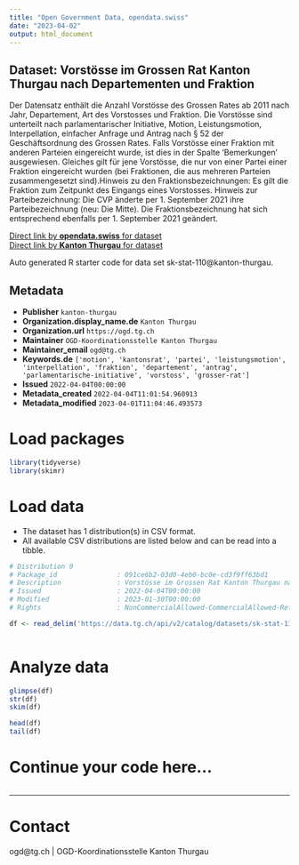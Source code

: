 ```yaml
---
title: "Open Government Data, opendata.swiss"
date: "2023-04-02"
output: html_document
---
```


## Dataset: Vorstösse im Grossen Rat Kanton Thurgau nach Departementen und Fraktion

Der Datensatz enthält die Anzahl Vorstösse des Grossen Rates ab 2011 nach Jahr, Departement, Art des Vorstosses und Fraktion. Die Vorstösse sind unterteilt nach parlamentarischer Initiative, Motion, Leistungsmotion, Interpellation, einfacher Anfrage und Antrag nach § 52 der Geschäftsordnung des Grossen Rates. Falls Vorstösse einer Fraktion mit anderen Parteien eingereicht wurde, ist dies in der Spalte 'Bemerkungen' ausgewiesen. Gleiches gilt für jene Vorstösse, die nur von einer Partei einer Fraktion eingereicht wurden (bei Fraktionen, die aus mehreren Parteien zusammengesetzt sind).Hinweis zu den Fraktionsbezeichnungen: Es gilt die Fraktion zum Zeitpunkt des Eingangs eines Vorstosses. Hinweis zur Parteibezeichnung: Die CVP änderte per 1. September 2021 ihre Parteibezeichnung (neu: Die Mitte). Die Fraktionsbezeichnung hat sich entsprechend ebenfalls per 1. September 2021 geändert. 

[Direct link by **opendata.swiss** for dataset](https://opendata.swiss/de/dataset/vorstosse-im-grossen-rat-kanton-thurgau-nach-departementen-und-fraktion)<br>
[Direct link by **Kanton Thurgau** for dataset](https://data.tg.ch/explore/dataset/sk-stat-110/)

Auto generated R starter code for data set sk-stat-110@kanton-thurgau.

## Metadata

- **Publisher** `kanton-thurgau`
- **Organization.display_name.de** `Kanton Thurgau`
- **Organization.url** `https://ogd.tg.ch`
- **Maintainer** `OGD-Koordinationsstelle Kanton Thurgau`
- **Maintainer_email** `ogd@tg.ch`
- **Keywords.de** `['motion', 'kantonsrat', 'partei', 'leistungsmotion', 'interpellation', 'fraktion', 'departement', 'antrag', 'parlamentarische-initiative', 'vorstoss', 'grosser-rat']`
- **Issued** `2022-04-04T00:00:00`
- **Metadata_created** `2022-04-04T11:01:54.960913`
- **Metadata_modified** `2023-04-01T11:04:46.493573`


# Load packages

```r

library(tidyverse)
library(skimr)

```

# Load data

-   The dataset has 1 distribution(s) in CSV format.
-   All available CSV distributions are listed below and can be read into a tibble.

```r

# Distribution 0
# Package_id               : 091ce6b2-03d0-4eb0-bc0e-cd3f9ff63bd1
# Description              : Vorstösse im Grossen Rat Kanton Thurgau nach Departementen und Fraktion (csv)
# Issued                   : 2022-04-04T00:00:00
# Modified                 : 2023-01-30T00:00:00
# Rights                   : NonCommercialAllowed-CommercialAllowed-ReferenceRequired

df <- read_delim('https://data.tg.ch/api/v2/catalog/datasets/sk-stat-110/exports/csv')



```

# Analyze data

```r

glimpse(df)
str(df)
skim(df)

head(df)
tail(df)

```

# Continue your code here...

```r

```

------------------------------------------------------------------------

# Contact

ogd@tg.ch | OGD-Koordinationsstelle Kanton Thurgau
